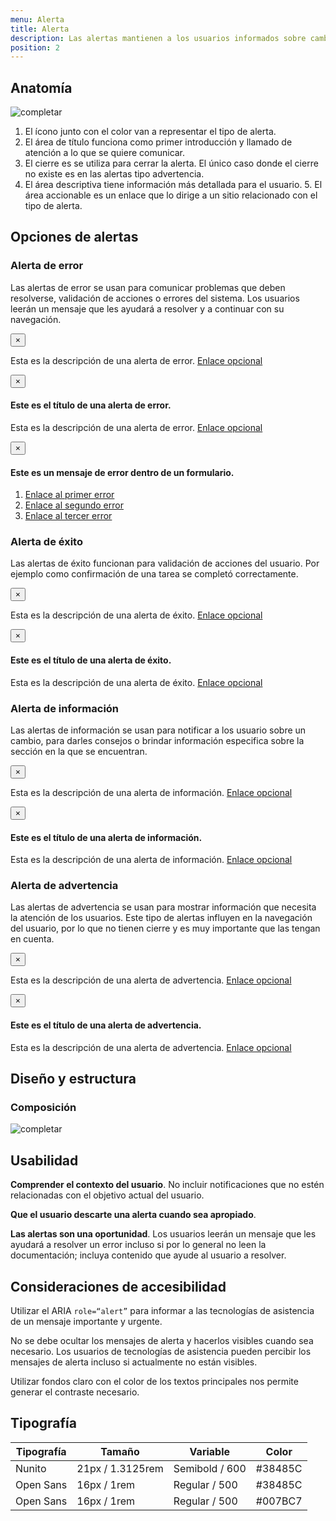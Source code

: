 ```yaml
---
menu: Alerta
title: Alerta
description: Las alertas mantienen a los usuarios informados sobre cambios importantes, a veces urgentes, y condiciones persistentes.
position: 2
---
```


## Anatomía

![completar](/componentes/alerta/anatomía-1.svg)

1. El ícono junto con el color van a representar el tipo de alerta.
2. El área de título funciona como primer introducción y llamado de atención a lo que se quiere comunicar.
3. El cierre es se utiliza para cerrar la alerta. El único caso donde el cierre no existe es en las alertas tipo advertencia.
4. El área descriptiva tiene información más detallada para el usuario. 5. El área accionable es un enlace que lo dirige a un sitio relacionado con el tipo de alerta.


## Opciones de alertas

### Alerta de error

Las alertas de error se usan para comunicar problemas que deben resolverse, validación de acciones o errores del sistema. Los usuarios leerán un mensaje que les ayudará a resolver y a continuar con su navegación.

<div className="alert alert-danger" role="alert">
  <button type="button" className="close" data-dismiss="alert" aria-label="Close">
    <span aria-hidden="true">&times;</span>
  </button>
  <p>Esta es la descripción de una alerta de error. <a href="#">Enlace opcional</a></p>
</div>

<div className="alert alert-danger" role="alert">
  <button type="button" className="close" data-dismiss="alert" aria-label="Close">
    <span aria-hidden="true">&times;</span>
  </button>
  <h4>Este es el título de una alerta de error.</h4>
  <p>Esta es la descripción de una alerta de error. <a href="#">Enlace opcional</a></p>
</div>

<div className="alert alert-danger" role="alert">
  <button type="button" className="close" data-dismiss="alert" aria-label="Close">
    <span aria-hidden="true">&times;</span>
  </button>
  <h4>Este es un mensaje de error dentro de un formulario.</h4>
  <ol>
    <li>
      <a href="#">Enlace al primer error</a>
    </li>
    <li>
      <a href="#">Enlace al segundo error</a>
    </li>
    <li>
      <a href="#">Enlace al tercer  error</a>
    </li>
  </ol>
</div>


### Alerta de éxito

Las alertas de éxito funcionan para validación de acciones del usuario. Por ejemplo como confirmación de una tarea se completó correctamente.

<div className="alert alert-success" role="alert">
  <button type="button" className="close" data-dismiss="alert" aria-label="Close">
    <span aria-hidden="true">&times;</span>
  </button>
  <p>Esta es la descripción de una alerta de éxito. <a href="#">Enlace opcional</a></p>
</div>

<div className="alert alert-success" role="alert">
  <button type="button" className="close" data-dismiss="alert" aria-label="Close">
    <span aria-hidden="true">&times;</span>
  </button>
  <h4>Este es el título de una alerta de éxito.</h4>
  <p>Esta es la descripción de una alerta de éxito. <a href="#">Enlace opcional</a></p>
</div>


### Alerta de información

Las alertas de información se usan para notificar a los usuario sobre un cambio, para darles consejos o brindar información especifica sobre la sección en la que se encuentran.

<div className="alert alert-info" role="alert">
  <button type="button" className="close" data-dismiss="alert" aria-label="Close">
    <span aria-hidden="true">&times;</span>
  </button>
  <p>Esta es la descripción de una alerta de información. <a href="#">Enlace opcional</a></p>
</div>

<div className="alert alert-info" role="alert">
  <button type="button" className="close" data-dismiss="alert" aria-label="Close">
    <span aria-hidden="true">&times;</span>
  </button>
  <h4>Este es el título de una alerta de información.</h4>
  <p>Esta es la descripción de una alerta de información. <a href="#">Enlace opcional</a></p>
</div>


### Alerta de advertencia

Las alertas de advertencia se usan para mostrar información que necesita la atención de los usuarios. Este tipo de alertas influyen en la navegación del usuario, por lo que no tienen cierre y es muy importante que las tengan en cuenta.

<div className="alert alert-primary" role="alert">
  <button type="button" className="close" data-dismiss="alert" aria-label="Close">
    <span aria-hidden="true">&times;</span>
  </button>
  <p>Esta es la descripción de una alerta de advertencia. <a href="#">Enlace opcional</a></p>
</div>

<div className="alert alert-primary" role="alert">
  <button type="button" className="close" data-dismiss="alert" aria-label="Close">
    <span aria-hidden="true">&times;</span>
  </button>
  <h4>Este es el título de una alerta de advertencia.</h4>
  <p>Esta es la descripción de una alerta de advertencia. <a href="#">Enlace opcional</a></p>
</div>


## Diseño y estructura
### Composición

![completar](/componentes/alerta/composición-1.svg)


## Usabilidad
**Comprender el contexto del usuario**. No incluir notificaciones que no estén relacionadas con el objetivo actual del usuario.

**Que el usuario descarte una alerta cuando sea apropiado**.

**Las alertas son una oportunidad**. Los usuarios leerán un mensaje que les ayudará a resolver un error incluso si por lo general no leen la documentación; incluya contenido que ayude al usuario a resolver.

## Consideraciones de accesibilidad

Utilizar el ARIA `role=“alert”` para informar a las tecnologías de asistencia de un mensaje importante y urgente.

No se debe ocultar los mensajes de alerta y hacerlos visibles cuando sea necesario. Los usuarios de tecnologías de asistencia pueden percibir los mensajes de alerta incluso si actualmente no están visibles.

Utilizar fondos claro con el color de los textos principales nos permite generar el contraste necesario.

## Tipografía

| Tipografía | Tamaño           | Variable       | Color   |
| ---------- | ---------------- | -------------- | ------- |
| Nunito     | 21px / 1.3125rem | Semibold / 600 | #38485C |
| Open Sans  | 16px / 1rem      | Regular / 500  | #38485C |
| Open Sans  | 16px / 1rem      | Regular / 500  | #007BC7 |
